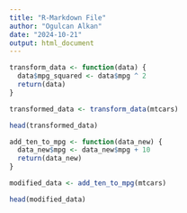 ```yaml
---
title: "R-Markdown File"
author: "Ogulcan Alkan"
date: "2024-10-21"
output: html_document
---
```


```r
transform_data <- function(data) {
  data$mpg_squared <- data$mpg ^ 2
  return(data)
}

transformed_data <- transform_data(mtcars)

head(transformed_data)
```

```r
add_ten_to_mpg <- function(data_new) {
  data_new$mpg <- data_new$mpg + 10
  return(data_new)
}

modified_data <- add_ten_to_mpg(mtcars)

head(modified_data)
```
